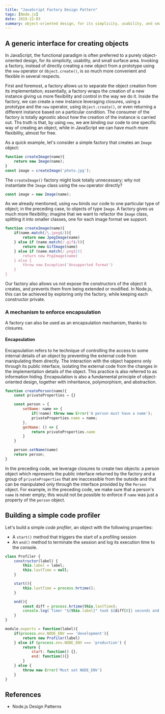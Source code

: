 ```yaml
---
title: "JavaScript Factory Design Pattern"
tags: [Node.js]
date: 2019-12-03
summary: object-oriented design, for its simplicity, usability, and small surface area.
---
```


## A generic interface for creating objects

In JavaScript, the functional paradigm is often preferred to a purely
object-oriented design, for its simplicity, usability, and small surface area.
Invoking a factory, instead of directly creating a new object from a prototype
using the `new` operator or `Object.create()`, is so much more convenient and
flexible in several respects.

First and foremost, a factory allows us to separate the object creation from its
implementation; essentially, a factory wraps the creation of a new instance
giving us more flexibility and control in the way we do it. Inside the factory,
we can create a new instance leveraging closures, using a prototype and the
`new` operator, using `Object.create()`, or even returning a different instance
based on a particular condition. The consumer of the factory is totally agnostic
about how the creation of the instance is carried out. Ths truth is that, by
using `new`, we are binding our code to one specific way of creating an object,
while in JavaScript we can have much more flexibility, almost for free.

As a quick example, let's consider a simple factory that creates an `Image`
object:

```javascript
function createImage(name){
    return new Image(name);
}
const image = createImage('photo.jpg');
```

The `createImage()` factory might look totally unnecessary; why not instantiate
the `Image` class using the `new` operator directly?

```javascript
const image = new Image(name);
```

As we already mentioned, using `new` binds our code to one particular type of
object; in the preceding case, to objects of type `Image`. A factory gives us
much more flexibility; imagine that we want to refactor the `Image` class,
splitting it into smaller classes, one for each image format we support.

```javascript
function createImage(name){
    if(name.match(/\.jpeg$/)){
        return new JpegImage(name)
    } else if (name.match(/.gif$/)){
        return new GifImage(name)
    } else if (name.match(/.png$)){
        return new PngImage(name)
    } else {
        throw new Exception('Unsupported format')
    }
}
```

Our factory also allows us not expose the constructors of the object it creates,
and prevents them from being extended or modified. In Node.js, this can be
achieved by exploring only the factory, while keeping each constructor private.

### A mechanism to enforce encapsulation

A factory can also be used as an encapsulation mechanism, thanks to closures.

#### Encapsulation

Encapsulation refers to he technique of controlling the access to some internal
details of an object by preventing the external code from manipulating them
directly. The interaction with the object happens only through its public
interface, isolating the external code from the changes in the implementation
details of the object. This practice is also referred to as information hiding.
Encapsulation is also a fundamental principle of object-oriented design,
together with inheritance, polymorphism, and abstraction.

```javascript
function createPerson(name){
    const privateProperties = {}

    const person = {
        setName: name => {
            if(!name) throw new Error('A person must have a name');
            privateProperties.name = name;
        },
        getName: () => {
            return privateProperties.name
        }
    }

    person.setName(name)
    return person;
}
```

In the preceding code, we leverage closures to create two objects: a person
object which represents the public interface returned by the factory and a group
of `privateProperties` that are inaccessible from the outside and that can be
manipulated only through the interface provided by the `Person` object. For
example, in the preceding code, we make sure that a person's `name` is never
empty; this would not be possible to enforce if `name` was just a property of
the `person` object.

## Building a simple code profiler

Let's build a simple *code profiler*, an object with the following properties:

- A `start()` method that triggers the start of a profiling session
- An `end()` method to terminate the session and log its execution time to the console.

```javascript
class Profiler {
    constructor(label) {
        this.label = label;
        this.lastTime = null;
    }

    start(){
        this.lastTime = process.hrtime();
    }

    end(){
        const diff = process.hrtime(this.lastTime);
        console.log(`Timer "${this.label}" took ${diff[0]} seconds and ${diff[1]} nanoseconds.`)
    }
}
```

```javascript
module.exports = function(label){
    if(process.env.NODE_ENV === 'development'){
        return new Profiler(label)
    } else if (process.env.NODE_ENV === 'production') {
        return {
            start: function() {},
            end: function(){}
        }
    } else {
        throw new Error('Must set NODE_ENV')
    }
}
```

## References

- Node.js Design Patterns
